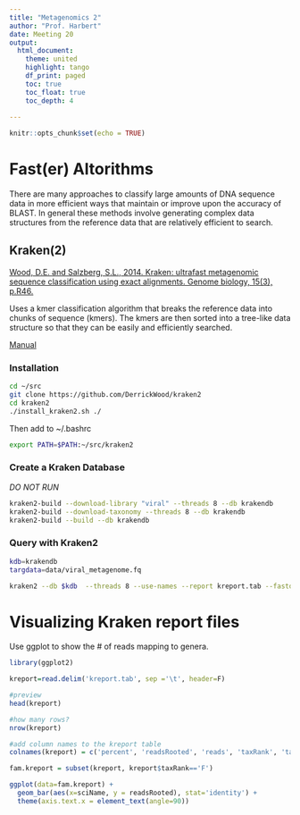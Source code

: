 ```yaml
---
title: "Metagenomics 2"
author: "Prof. Harbert"
date: Meeting 20
output: 
  html_document:
    theme: united
    highlight: tango
    df_print: paged
    toc: true
    toc_float: true
    toc_depth: 4
  
---
```


```r
knitr::opts_chunk$set(echo = TRUE)
```


# Fast(er) Altorithms

There are many approaches to classify large amounts of DNA sequence data in more efficient ways that maintain or improve upon the accuracy of BLAST. In general these methods involve generating complex data structures from the reference data that are relatively efficient to search.

## Kraken(2)

[Wood, D.E. and Salzberg, S.L., 2014. Kraken: ultrafast metagenomic sequence classification using exact alignments. Genome biology, 15(3), p.R46.](https://genomebiology.biomedcentral.com/articles/10.1186/gb-2014-15-3-r46)

Uses a kmer classification algorithm that breaks the reference data into chunks of sequence (kmers). The kmers are then sorted into a tree-like data structure so that they can be easily and efficiently searched.

[Manual](https://github.com/DerrickWood/kraken2/blob/master/docs/MANUAL.markdown)


### Installation

```bash
cd ~/src
git clone https://github.com/DerrickWood/kraken2
cd kraken2
./install_kraken2.sh ./
```

Then add to ~/.bashrc

```bash
export PATH=$PATH:~/src/kraken2
```

### Create a Kraken Database

*DO NOT RUN* 

```bash
kraken2-build --download-library "viral" --threads 8 --db krakendb
kraken2-build --download-taxonomy --threads 8 --db krakendb
kraken2-build --build --db krakendb

```
### Query with Kraken2

```bash
kdb=krakendb
targdata=data/viral_metagenome.fq

kraken2 --db $kdb  --threads 8 --use-names --report kreport.tab --fastq-input $targdata > kraken.out

```


# Visualizing Kraken report files

Use ggplot to show the # of reads mapping to genera.

```R
library(ggplot2)

kreport=read.delim('kreport.tab', sep ='\t', header=F)

#preview
head(kreport)

#how many rows?
nrow(kreport)

#add column names to the kreport table
colnames(kreport) = c('percent', 'readsRooted', 'reads', 'taxRank', 'taxID', 'sciName')

fam.kreport = subset(kreport, kreport$taxRank=='F')

ggplot(data=fam.kreport) +
  geom_bar(aes(x=sciName, y = readsRooted), stat='identity') +
  theme(axis.text.x = element_text(angle=90))

```

